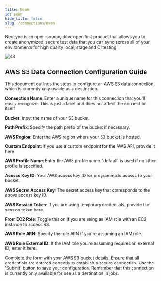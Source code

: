 ```yaml
---
title: Neon
id: neon
hide_title: false
slug: /connections/neon
---
```


Neosync is an open-source, developer-first product that allows you to create anonymized, secure test data that you can sync across all of your environments for high quality local, stage and CI testing.

![s3](https://assets.nucleuscloud.com/neosync/docs/s3.png)

## AWS S3 Data Connection Configuration Guide

This document outlines the steps to configure an AWS S3 data connection, which is currently only usable as a destination.

**Connection Name**: Enter a unique name for this connection that you'll easily recognize. This is just a label and does not affect the connection itself.

**Bucket**: Input the name of your S3 bucket.

**Path Prefix**: Specify the path prefix of the bucket if necessary.

**AWS Region**: Enter the AWS region where your S3 bucket is hosted.

**Custom Endpoint**: If you use a custom endpoint for the AWS API, provide it here.

**AWS Profile Name**: Enter the AWS profile name. 'default' is used if no other profile is specified.

**Access Key ID**: Your AWS access key ID for programmatic access to your bucket.

**AWS Secret Access Key**: The secret access key that corresponds to the above access key ID.

**AWS Session Token**: If you are using temporary credentials, provide the session token here.

**From EC2 Role**: Toggle this on if you are using an IAM role with an EC2 instance to access S3.

**AWS Role ARN**: Specify the role ARN if you're assuming an IAM role.

**AWS Role External ID**: If the IAM role you're assuming requires an external ID, enter it here.

Complete the form with your AWS S3 bucket details. Ensure that all credentials are entered correctly to establish a secure connection. Use the 'Submit' button to save your configuration. Remember that this connection is currently only available for use as a destination in jobs.
